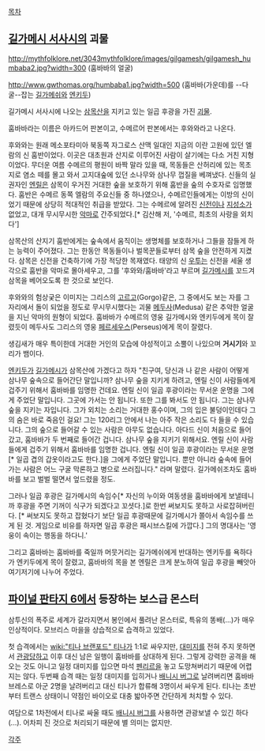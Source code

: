 [[목차]]
== [[길가메시 서사시]]의 괴물 ==
http://mythfolklore.net/3043mythfolklore/images/gilgamesh/gilgamesh_humbaba2.jpg?width=300
(훔바바의 얼굴)

http://www.gwthomas.org/humbaba1.jpg?width=500
(훔바바(가운데)를 --다굴--잡는 [[길가메쉬]]와 [[엔키두]])

길가메시 서사시에 나오는 [[삼목산]]을 지키고 있는 일곱 후광을 가진 [[괴물]].

훔바바라는 이름은 아카드어 판본이고, 수메르어 판본에서는 후와와라고 나온다.

후와와는 원래 메소포타미아 북동쪽 자그로스 산맥 일대인 지금의 이란 고원에 있던 엘람의 신 훔반이었다. 이곳은 대초원과 산지로 이루어진 사람이 살기에는 다소 거친 지형이었다. 무더운 여름 수메르의 평원이 바짝 말라 있을 때, 목동들은 산허리에 있는 목초지로 염소 떼를 몰고 와서 고지대숲에 있던 소나무와 삼나무 껍질을 베껴냈다. 신들의 실권자인 [[엔릴]]은 삼목이 우거진 거대한 숲을 보호하기 위해 훔반을 숲의 수호자로 임명했다. 훔반은 수메르 동쪽 엘람의 주요신들 중 하나였으나, 수메르인들에게는 이방의 신이었기 때문에 상당히 적대적인 취급을 받았다. 그는 수메르에 알려진 [[신전]]이나 [[지성소]]가 없었고, 대개 무시무시한 [[악마]]로 간주되었다.[* 김산해 저, '수메르, 최초의 사랑을 외치다']

삼목산의 산지기 훔반에게는 숲속에서 움직이는 생명체를 보호하거나 그들을 잠들게 하는 능력이 주어졌다. 그는 한동안 목동들이나 벌목꾼들로부터 삼목 숲을 안전하게 지켰다. 삼목은 신전을 건축하기에 가장 적당한 목재였다. 태양의 신 [[우투]]는 신전을 세울 생각으로 훔반을 악마로 몰아세우고, 그를 '후와와/훔바바'라고 부르며 [[길가메시]]를 꼬드겨 삼목을 베어오도록 한 것으로 보인다.

후와와의 험상궂은 이미지는 그리스의 [[고르고]](Gorgo)같은, 그 중에서도 보는 자를 그 자리에서 돌이 되었을 정도로 무시무시했다는 괴물 [[메두사]](Medusa) 같은 추악한 얼굴을 지닌 악마의 원형이 되었다. 훔바바가 수메르의 영웅 길가메시와 엔키두에게 목이 잘렸듯이 메두사도 그리스의 영웅 [[페르세우스]](Perseus)에게 목이 잘렸다.

생김새가 매우 특이한데 거대한 거인의 모습에 야성적이고 소뿔이 나있으며 '''거시기'''와 꼬리가 뱀이다. 

[[엔키두]]가 [[길가메시]]가 삼목산에 가겠다고 하자 "친구여, 당신과 나 같은 사람이 어떻게 삼나무 숲속으로 들어간단 말입니까? 삼나무 숲을 지키게 하려고, 엔릴 신이 사람들에게 겁주기 위해서 훔바바를 임명한 건데요. 엔릴 신이 일곱 후광이라는 무서운 운명을 그에게 주었단 말입니다. 그곳에 가서는 안 됩니다. 또한 그를 봐서도 안 됩니다. 그는 삼나무 숲을 지키는 자입니다. 그가 외치는 소리는 거대한 홍수이며, 그의 입은 불덩이인데다 그의 숨은 바로 죽음인 걸요! 그는 120리그 안에서 나는 아주 작은 소리도 다 들을 수 있습니다. 그의 숲으로 들어갈 수 있는 사람은 아무도 없습니다. 아다드 신이 처음으로 들어갔고, 훔바바가 두 번째로 들어간 겁니다. 삼나무 숲을 지키기 위해서요. 엔릴 신이 사람들에게 겁주기 위해서 훔바바를 임명한 겁니다. 엔릴 신이 일곱 후광이라는 무서운 운명[* 일곱 겹의 갑옷이라고도 한다.]을 그에게 주었단 말입니다. 뿐만 아니라 숲속에 들어가는 사람은 어느 구굴 막론하고 병으로 쓰러집니다." 라며 말렸다. 길가메쉬조차도 훔바바를 보고 벌벌 떨면서 엎드렸을 정도.

그러나 일곱 후광은 길가메시의 속임수[* 자신의 누이와 여동생을 훔바바에게 보낼테니까 후광을 주면 기꺼이 식구가 되겠다고 꼬셧다.]로 한번 써보지도 못하고 사로잡혀버린다. [* 써보지도 못하고 잡혔다기 보단 일곱 후광때문에 길가메시가 쫄아서 속임수를 쓰게 된 것. 게임으로 비유를 하자면 일곱 후광은 패시브스킬에 가깝다.] 그의 명대사는 '영웅이 속이는 행동을 하다니.' 

그리고 훔바바는 훔바바를 죽일까 머뭇거리는 길가메쉬에게 반대하는 엔키두를 욕하다가 엔키두에게 목이 잘렸고, 훔바바의 목을 본 엔릴은 크게 분노하여 일곱 후광을 빼앗아 여기저기에 나누어 주었다.
== [[파이널 판타지 6]]에서 등장하는 보스급 몬스터 ==
삼투신의 폭주로 세계가 갈라지면서 봉인에서 풀려난 몬스터로, 특유의 똥배(...)가 매우 인상적이다. 모브리스 마을을 상습적으로 습격하고 있었다.

첫 습격에서는 [[wiki:"티나 브랜포드" 티나]]가 1:1로 싸우지만, [[대미지]]를 전혀 주지 못하면서 [[관광]]당하고 이후 대신 남은 일행이 훔바바를 상대하게 된다. 그렇게 강력한 공격을 해오는 것도 아니고 일정 대미지를 입으면 마석 [[펜리르]]을 놓고 도망쳐버리기 때문에 어렵지는 않다. 두번째 습격 때는 일정 대미지를 입히거나 [[배니시 버그]]로 날려버리면 훔바바 브레스로 아군 2명을 날려버리고 대신 티나가 합류해 3명이서 싸우게 된다. 티나는 초반부터 트랜스 상태이니 약점인 바이오로 대충 밟아주면 간단하게 처치할 수 있다.

여담으로 1차전에서 티나로 싸울 때도 [[배니시 버그]]를 사용하면 관광보낼 수 있긴 하다(...). 어차피 진 것으로 처리되기 때문에 별 의미는 없지만.

[[각주]]

